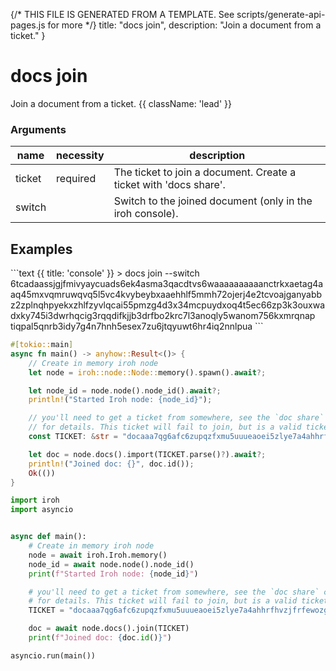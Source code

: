{/* THIS FILE IS GENERATED FROM A TEMPLATE. See scripts/generate-api-pages.js for more */}
    title: "docs join",
    description: "Join a document from a ticket."
}

<div className='not-prose mb-5'>
    <Breadcrumbs pages={[
        { name: 'API', href: '/docs/api', current: false },
        { name: 'docs join', href: '/docs/api/docs-join', current: true },
    ]} />
</div>

# docs join

Join a document from a ticket. {{ className: 'lead' }}


### Arguments

| name | necessity | description |
| ---- | --------- | ----------- |
| ticket  | required | The ticket to join a document. Create a ticket with &#39;docs share&#39;. |
| switch  |  | Switch to the joined document (only in the iroh console). |



## Examples

<CodeGroup title="docs join">
```text {{ title: 'console' }}
> docs join --switch 6tcadaassjgjfmivyaycuads6ek4asma3qacdtvs6waaaaaaaaaanctrkxaetag4aaq45mxvqmruwqvq5l5vc4kvybeybxaaehhlf5mmh72ojerj4e2tcvoajganyabbz2zplnqhpyekxzhlfzyvlqcai55pmzg4d3x34mcpuydxoq4t5ec66zp3k3ouxwadxky745i3dwrhqcig3rqqdifkjjb3drfbo2krc7l3anoqly5wanom756kxmrqnap
tiqpal5qnrb3idy7g4n7hnh5esex7zu6jtqyuwt6hr4iq2nnlpua
```

```rust {{ title: 'rust' }}
#[tokio::main]
async fn main() -> anyhow::Result<()> {
    // Create in memory iroh node
    let node = iroh::node::Node::memory().spawn().await?;

    let node_id = node.node().node_id().await?;
    println!("Started Iroh node: {node_id}");

    // you'll need to get a ticket from somewhere, see the `doc share` command documentation
    // for details. This ticket will fail to join, but is a valid ticket.
    const TICKET: &str = "docaaa7qg6afc6zupqzfxmu5uuueaoei5zlye7a4ahhrfhvzjfrfewozgybl5kkl6u6fqcnjxvdkoihq3nbsqczxeulfsqvatb2qh3bwheoyahacitior2ha4z2f4xxk43fgewtcltemvzhaltjojxwqltomv2ho33snmxc6biajjeteswek4ambkabzpcfoajganyabbz2zplaaaaaaaaaagrjyvlqcjqdoaaioowl2ygi2likyov62rofk4asma3qacdtvs6whqsdbizopsefrrkx";

    let doc = node.docs().import(TICKET.parse()?).await?;
    println!("Joined doc: {}", doc.id());
    Ok(())
}

```



```python {{ title: 'python' }}
import iroh
import asyncio


async def main():
    # Create in memory iroh node
    node = await iroh.Iroh.memory()
    node_id = await node.node().node_id()
    print(f"Started Iroh node: {node_id}")

    # you'll need to get a ticket from somewhere, see the `doc share` command documentation
    # for details. This ticket will fail to join, but is a valid ticket.
    TICKET = "docaaa7qg6afc6zupqzfxmu5uuueaoei5zlye7a4ahhrfhvzjfrfewozgybl5kkl6u6fqcnjxvdkoihq3nbsqczxeulfsqvatb2qh3bwheoyahacitior2ha4z2f4xxk43fgewtcltemvzhaltjojxwqltomv2ho33snmxc6biajjeteswek4ambkabzpcfoajganyabbz2zplaaaaaaaaaagrjyvlqcjqdoaaioowl2ygi2likyov62rofk4asma3qacdtvs6whqsdbizopsefrrkx"

    doc = await node.docs().join(TICKET)
    print(f"Joined doc: {doc.id()}")

asyncio.run(main())

```


</CodeGroup>
